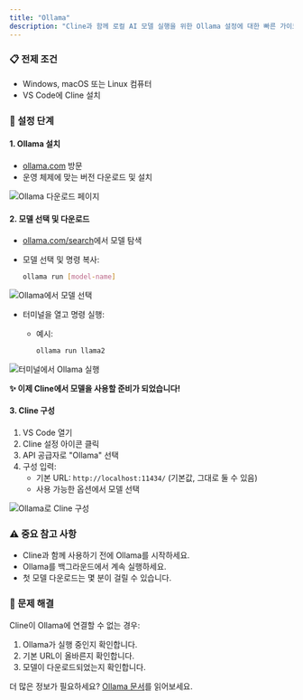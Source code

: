 ```yaml
---
title: "Ollama"
description: "Cline과 함께 로컬 AI 모델 실행을 위한 Ollama 설정에 대한 빠른 가이드입니다."
---
```


### 📋 전제 조건

-   Windows, macOS 또는 Linux 컴퓨터
-   VS Code에 Cline 설치

### 🚀 설정 단계

#### 1. Ollama 설치

-   [ollama.com](https://ollama.com) 방문
-   운영 체제에 맞는 버전 다운로드 및 설치

<Frame>
	<img
		src="https://storage.googleapis.com/cline_public_images/docs/assets/image%20(2)%20(1)%20(1).png"
		alt="Ollama 다운로드 페이지"
	/>
</Frame>

#### 2. 모델 선택 및 다운로드

-   [ollama.com/search](https://ollama.com/search)에서 모델 탐색
-   모델 선택 및 명령 복사:

    ```bash
    ollama run [model-name]
    ```

<Frame>
	<img
		src="https://storage.googleapis.com/cline_public_images/docs/assets/ollama-model-grab%20(2).gif"
		alt="Ollama에서 모델 선택"
	/>
</Frame>

-   터미널을 열고 명령 실행:

    -   예시:

        ```bash
        ollama run llama2
        ```

<Frame>
	<img
		src="https://storage.googleapis.com/cline_public_images/docs/assets/starting-ollama-terminal%20(2).gif"
		alt="터미널에서 Ollama 실행"
	/>
</Frame>

**✨ 이제 Cline에서 모델을 사용할 준비가 되었습니다!**

#### 3. Cline 구성

1. VS Code 열기
2. Cline 설정 아이콘 클릭
3. API 공급자로 "Ollama" 선택
4. 구성 입력:
    - 기본 URL: `http://localhost:11434/` (기본값, 그대로 둘 수 있음)
    - 사용 가능한 옵션에서 모델 선택

<Frame>
	<img
		src="https://storage.googleapis.com/cline_public_images/docs/assets/selecting-ollama-model-cline%20(3).gif"
		alt="Ollama로 Cline 구성"
	/>
</Frame>

### ⚠️ 중요 참고 사항

-   Cline과 함께 사용하기 전에 Ollama를 시작하세요.
-   Ollama를 백그라운드에서 계속 실행하세요.
-   첫 모델 다운로드는 몇 분이 걸릴 수 있습니다.

### 🔧 문제 해결

Cline이 Ollama에 연결할 수 없는 경우:

1. Ollama가 실행 중인지 확인합니다.
2. 기본 URL이 올바른지 확인합니다.
3. 모델이 다운로드되었는지 확인합니다.

더 많은 정보가 필요하세요? [Ollama 문서](https://github.com/ollama/ollama/blob/main/docs/api.md)를 읽어보세요.

